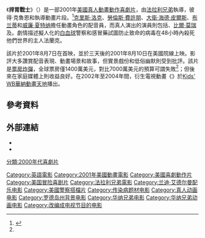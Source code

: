 {{Not|捍衛戰士}}

{{noteTA
|G1=Movie
|G2=Show
}}
{{Infobox film
| name = 捍胃戰士
| original_name = {{lang|en|''Osmosis Jones''}}
| image = Osmosis Jones Poster.jpg
| caption = 電影海報
| director = {{le|巴比·法拉利|Bobby Farrelly}}<br />[[彼得·法拉利|彼得·法拉利]]<br />彼得·克魯恩（動畫導演）<br />{{le|湯姆·西托|Tom Sito}}（動畫導演）
| producer = 丹尼斯·愛德華斯<br />巴比·法拉利<br />彼得·法拉利<br />[[塞克·潘|塞克·潘]]<br />布拉德利·托馬斯
| writer = {{le|馬爾克·海曼|Marc Hyman}}
| starring = [[克里斯·洛克|克里斯·洛克]]<br />[[勞倫斯·費許朋|勞倫斯·費許朋]]<br />[[大衛·海德·皮爾斯|大衛·海德·皮爾斯]]<br />[[布兰蒂|布兰蒂]]<br />[[威廉·夏特纳|威廉·夏特纳]]<br />{{le|莫莉·香儂|Molly Shannon}}<br />{{le|克里斯·埃利奧特|Chris Elliott}}<br />[[比爾·莫瑞|比爾·莫瑞]]
| music = {{le|藍迪·埃德爾曼|Randy Edelman}}
| cinematography = {{le|馬克·歐文|Mark Irwin}}
| editing = 洛伊絲·弗里曼-福克斯<br />{{le|斯特芬·斯查福|Stephen Schaffer}}<br />山姆·塞格
| studio =  [[华纳兄弟动画公司|華納兄弟動畫長片]]<br />[[法拉利兄弟|Conundrum Entertainment]]
| distributor = [[華納兄弟|華納兄弟]]
| released = {{Film date|2001|8|7|{{le|格勞曼埃及劇院|Grauman's Egyptian Theatre}}|2001|8|10|美國}}
| runtime = 95分鐘
| country = 美國
| language = 英語
| budget = 7000萬美元<ref name=numbers>{{cite web|title=Osmosis Jones|url=https://www.the-numbers.com/movies/2001/OSJON.php|publisher=The Numbers|accessdate=2010-12-24|archive-date=2014-05-02|archive-url=https://web.archive.org/web/20140502235656/http://www.the-numbers.com/movies/2001/OSJON.php|dead-url=no}}</ref> 
| gross = 1400萬美元<ref>{{cite web|url=https://www.boxofficemojo.com/movies/?id=osmosisjones.htm|title=Osmosis Jones (2001) - Box Office Mojo|access-date=2020-12-17|archive-date=2019-06-20|archive-url=https://web.archive.org/web/20190620222247/https://www.boxofficemojo.com/movies/?id=osmosisjones.htm|dead-url=no}}</ref>
| preceded_by = 
| followed_by = 
| cn_name = 终极细胞战
| hk_name = 抗體奇俠
| tw_name = OJ派遣隊<br>捍胃戰士
}}
《'''捍胃戰士'''》（{{lang-en|''Osmosis Jones''}}）是一部2001年[[美國|美國]][[真人動畫電影|真人動畫]]{{le|警察搭檔片|Buddy cop film|警察搭檔}}[[動作片|動作]][[喜劇片|喜劇片]]，由[[法拉利兄弟|法拉利兄弟]]執導，彼得·克魯恩和{{le|湯姆·西托|Tom Sito}}執導動畫片段。<ref name="Osmosis Jones">{{cite web|url=http://www.tcm.com/tcmdb/title/421454/Osmosis-Jones/full-credits.html|title=Osmosis Jones|work=[[Turner_Classic_Movies|Turner Classic Movies]]|accessdate=2016-07-01|archive-date=2016-08-16|archive-url=https://web.archive.org/web/20160816183821/http://www.tcm.com/tcmdb/title/421454/Osmosis-Jones/full-credits.html|dead-url=yes}}</ref>[[克里斯·洛克|克里斯·洛克]]、[[勞倫斯·費許朋|勞倫斯·費許朋]]、[[大衛·海德·皮爾斯|大衛·海德·皮爾斯]]、[[布兰蒂|布兰蒂]]和[[威廉·夏特纳|威廉·夏特纳]]擔任動畫角色的配音員，而真人演出的演員則包括{{le|克里斯·埃利奧特|Chris Elliott}}、[[比爾·莫瑞|比爾·莫瑞]]及{{le|莫莉·香儂|Molly Shannon}}。劇情描述擬人化的[[白血球|白血球]]警察和感冒藥試圖防止致命的病毒在48小時內殺死他們世界的主人法蘭克。

該片於2001年8月7日在{{le|格勞曼埃及劇院|Grauman's Egyptian Theatre}}首映，並於三天後的2001年8月10日在美國院線上映。影評大多讚賞配音表現、動畫場景和故事，但實景戲份和低俗幽默則受到批評。該片是[[票房炸彈|票房炸彈]]，全球票房僅1400萬美元，對比7000萬美元的預算可謂失敗<ref name=numbers />；但後來在家庭媒體上則收益良好。在2002年至2004年間，衍生電視動畫《{{le|捍胃戰士 (電視動畫)|Ozzy & Drix|捍胃戰士}}》於[[Kids'_WB華納動畫天地|Kids' WB華納動畫天地]]播出。

== 參考資料 ==
{{reflist|30em}}

== 外部連結 ==
*{{IMDb title|id=0181739}}
*{{Bcdb title|23330}}

{{华纳兄弟动画与漫画}}
{{Farrelly brothers}}
{{DEFAULTSORT:Osmosis Jones}}
[[Category:英語電影|Category:英語電影]]
[[Category:2001年美國動畫電影|Category:2001年美國動畫電影]]
[[Category:美國喜劇動作片|Category:美國喜劇動作片]]
[[Category:美国冒险喜剧片|Category:美国冒险喜剧片]]
[[Category:法拉利兄弟電影|Category:法拉利兄弟電影]]
[[Category:兰迪·艾德尔曼配乐电影|Category:兰迪·艾德尔曼配乐电影]]
[[Category:美國警察搭檔片|Category:美國警察搭檔片]]
[[Category:传染病题材电影|Category:传染病题材电影]]
[[Category:真人动画电影|Category:真人动画电影]]
[[Category:罗德岛州背景电影|Category:罗德岛州背景电影]]
[[Category:华纳兄弟电影|Category:华纳兄弟电影]]
[[Category:华纳兄弟动画电影|Category:华纳兄弟动画电影]]
[[分類:2000年代喜劇片|分類:2000年代喜劇片]]
[[Category:改编成电视节目的电影|Category:改编成电视节目的电影]]
